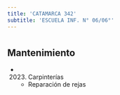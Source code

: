 ```yaml
---
title: 'CATAMARCA 342'
subtitle: 'ESCUELA INF. N° 06/06°'
---
```


#


## Mantenimiento

*  (2023) Carpinterías 
    + Reparación de rejas



